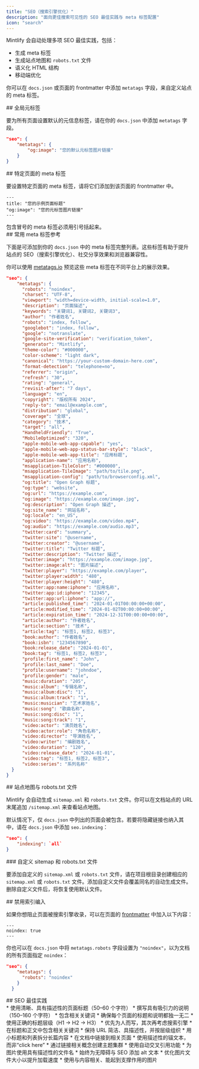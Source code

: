 ```yaml
---
title: "SEO（搜索引擎优化）"
description: "面向更佳搜索可见性的 SEO 最佳实践与 meta 标签配置"
icon: "search"
---
```


Mintlify 会自动处理多项 SEO 最佳实践，包括：

* 生成 meta 标签
* 生成站点地图和 `robots.txt` 文件
* 语义化 HTML 结构
* 移动端优化

你可以在 `docs.json` 或页面的 frontmatter 中添加 `metatags` 字段，来自定义站点的 meta 标签。

<div id="global-meta-tags">
  ## 全局元标签
</div>

要为所有页面设置默认的元信息标签，请在你的 `docs.json` 中添加 `metatags` 字段。

```json
"seo": {
    "metatags": {
        "og:image": "您的默认元标签图片链接"
    }
}
```

<div id="page-specific-meta-tags">
  ## 特定页面的 meta 标签
</div>

要设置特定页面的 meta 标签，请将它们添加到该页面的 frontmatter 中。

```mdx
---
title: "您的示例页面标题"
"og:image": "您的元标签图片链接"
---
```

<Note>
  包含冒号的 meta 标签必须用引号括起来。
</Note>

<div id="common-meta-tags-reference">
  ## 常用 meta 标签参考
</div>

下面是可添加到你的 `docs.json` 中的 meta 标签完整列表。这些标签有助于提升站点的 SEO（搜索引擎优化）、社交分享效果和浏览器兼容性。

你可以使用 [metatags.io](https://metatags.io/) 预览这些 meta 标签在不同平台上的展示效果。

```json expandable
"seo": {
    "metatags": {
      "robots": "noindex",
      "charset": "UTF-8",
      "viewport": "width=device-width, initial-scale=1.0",
      "description": "页面描述",
      "keywords": "关键词1, 关键词2, 关键词3",
      "author": "作者姓名",
      "robots": "index, follow",
      "googlebot": "index, follow",
      "google": "notranslate",
      "google-site-verification": "verification_token",
      "generator": "Mintlify",
      "theme-color": "#000000",
      "color-scheme": "light dark",
      "canonical": "https://your-custom-domain-here.com",
      "format-detection": "telephone=no",
      "referrer": "origin",
      "refresh": "30",
      "rating": "general",
      "revisit-after": "7 days",
      "language": "en",
      "copyright": "版权所有 2024",
      "reply-to": "email@example.com",
      "distribution": "global",
      "coverage": "全球",
      "category": "技术",
      "target": "all",
      "HandheldFriendly": "True",
      "MobileOptimized": "320",
      "apple-mobile-web-app-capable": "yes",
      "apple-mobile-web-app-status-bar-style": "black",
      "apple-mobile-web-app-title": "应用标题",
      "application-name": "应用名称",
      "msapplication-TileColor": "#000000",
      "msapplication-TileImage": "path/to/tile.png",
      "msapplication-config": "path/to/browserconfig.xml",
      "og:title": "Open Graph 标题",
      "og:type": "website",
      "og:url": "https://example.com",
      "og:image": "https://example.com/image.jpg",
      "og:description": "Open Graph 描述",
      "og:site_name": "网站名称",
      "og:locale": "en_US",
      "og:video": "https://example.com/video.mp4",
      "og:audio": "https://example.com/audio.mp3",
      "twitter:card": "summary",
      "twitter:site": "@username",
      "twitter:creator": "@username",
      "twitter:title": "Twitter 标题",
      "twitter:description": "Twitter 描述",
      "twitter:image": "https://example.com/image.jpg",
      "twitter:image:alt": "图片描述",
      "twitter:player": "https://example.com/player",
      "twitter:player:width": "480",
      "twitter:player:height": "480",
      "twitter:app:name:iphone": "应用名称",
      "twitter:app:id:iphone": "12345",
      "twitter:app:url:iphone": "app://",
      "article:published_time": "2024-01-01T00:00:00+00:00",
      "article:modified_time": "2024-01-02T00:00:00+00:00",
      "article:expiration_time": "2024-12-31T00:00:00+00:00",
      "article:author": "作者姓名",
      "article:section": "技术",
      "article:tag": "标签1, 标签2, 标签3",
      "book:author": "作者姓名",
      "book:isbn": "1234567890",
      "book:release_date": "2024-01-01",
      "book:tag": "标签1, 标签2, 标签3",
      "profile:first_name": "John",
      "profile:last_name": "Doe",
      "profile:username": "johndoe",
      "profile:gender": "male",
      "music:duration": "205",
      "music:album": "专辑名称",
      "music:album:disc": "1",
      "music:album:track": "1",
      "music:musician": "艺术家姓名",
      "music:song": "歌曲名称",
      "music:song:disc": "1",
      "music:song:track": "1",
      "video:actor": "演员姓名",
      "video:actor:role": "角色名称",
      "video:director": "导演姓名",
      "video:writer": "编剧姓名",
      "video:duration": "120",
      "video:release_date": "2024-01-01",
      "video:tag": "标签1, 标签2, 标签3",
      "video:series": "系列名称"
  }
}
```

<div id="sitemaps-and-robotstxt-files">
  ## 站点地图与 robots.txt 文件
</div>

Mintlify 会自动生成 `sitemap.xml` 和 `robots.txt` 文件。你可以在文档站点的 URL 末尾追加 `/sitemap.xml` 来查看站点地图。

默认情况下，仅 `docs.json` 中列出的页面会被包含。若要将隐藏链接也纳入其中，请在 `docs.json` 中添加 `seo.indexing`：

```json
"seo": {
    "indexing": `all`
}
```

<div id="custom-sitemaps-and-robotstxt-files">
  ### 自定义 sitemap 和 robots.txt 文件
</div>

要添加自定义的 `sitemap.xml` 或 `robots.txt` 文件，请在项目根目录创建相应的 `sitemap.xml` 或 `robots.txt` 文件。添加自定义文件会覆盖同名的自动生成文件。删除自定义文件后，将恢复使用默认文件。

<div id="disabling-indexing">
  ## 禁用索引编入
</div>

如果你想阻止页面被搜索引擎收录，可以在页面的 [frontmatter](zh/pages) 中加入以下内容：

```
---
noindex: true
---
```

你也可以在 `docs.json` 中将 `metatags.robots` 字段设置为 `"noindex"`，以为文档的所有页面指定 `noindex`：

```json
"seo": {
    "metatags": {
      "robots": "noindex"
    }
  }
```

<div id="seo-best-practices">
  ## SEO 最佳实践
</div>

<AccordionGroup>
  <Accordion title="撰写具有描述性的标题与说明">
    * 使用清晰、具有描述性的页面标题（50–60 个字符）
    * 撰写具有吸引力的说明（150–160 个字符）
    * 包含相关关键词
    * 确保每个页面的标题和说明都独一无二
  </Accordion>

  <Accordion title="优化内容结构">
    * 使用正确的标题层级（H1 → H2 → H3）
    * 优先为人而写，其次再考虑搜索引擎
    * 在标题和正文中包含相关关键词
    * 保持 URL 简洁、具描述性，并按层级组织
    * 用小标题和列表拆分长篇内容
  </Accordion>

  <Accordion title="内部链接策略">
    * 在文档中链接到相关页面
    * 使用描述性的锚文本，而非“click here”
    * 通过链接相关概念创建主题集群
    * 使用自动交叉引用功能
  </Accordion>

  <Accordion title="图片 SEO">
    * 为图片使用具有描述性的文件名
    * 始终为无障碍与 SEO 添加 alt 文本
    * 优化图片文件大小以提升加载速度
    * 使用与内容相关、能起到支撑作用的图片
  </Accordion>
</AccordionGroup>